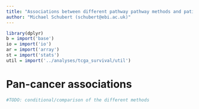 ```yaml
---
title: "Associations between different pathway pathway methods and patient survival"
author: "Michael Schubert (schubert@ebi.ac.uk)"
---
```


```r
library(dplyr)
b = import('base')
io = import('io')
ar = import('array')
st = import('stats')
util = import('../analyses/tcga_survival/util')
```

# Pan-cancer associations

```r
#TODO: conditional/comparison of the different methods
```
